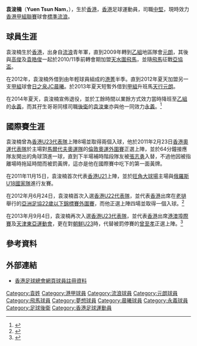 {{Infobox football biography
| name        = 袁浚楠 <br> Yuen Tsun Nam
| image       = Yuen Tsun Nam.JPG
| fullname    = 袁浚楠
| nickname    = 
| birth_date  = {{birth date and age|1991|5|24}}
| birth_place = {{HKG-1959}}
| height      = {{height|m=1.80}}
| position    = [[中堅|中堅]]
| currentclub = [[香港流浪足球會|標準流浪]]
| clubnumber  = TBC
| youthyears1 = 2007–2009
| youthclubs1 = [[香港流浪足球會|流浪]]
| youthyears2 = 2010
| youthclubs2 = [[元朗足球會|元朗]]
| years1 = 2010–2012
| clubs1 = [[天水圍飛馬足球隊|飛馬]]
| caps1  = 4
| goals1 = 0
| years2 = 2012
| clubs2 = → [[港菁|港菁]]
| caps2  = 4
| goals2 = 0
| years3 = 2012–2014
| clubs3 = [[晨曦體育會|晨曦]]
| caps3  = 15
| goals3 = 1
| years4 = 2013
| clubs4 = → [[元朗足球會|元朗]]
| caps4  = 0
| goals4 = 0
| years5 = 2014–2018
| clubs5 = [[永義足球隊|永義]]
| caps5  = 
| goals5 = 
| years6 = 2018–
| clubs6 = [[香港流浪足球會|標準流浪]]
| caps6  = 0
| goals6 = 0
| nationalyears1 = 2011
| nationalteam1  = [[香港20歲以下足球代表隊|香港U21]]
| nationalcaps1  = 1
| nationalgoals1 = 0
| nationalyears2 = 2012
| nationalteam2  = [[香港奧運足球代表隊|香港U22]]
| nationalcaps2  = 4
| nationalgoals2 = 1
| nationalyears3 = 2011–2013
| nationalteam3  = [[香港奧運足球代表隊|香港U23]]
| nationalcaps3  = 9
| nationalgoals3 = 1
| pcupdate =
| ntupdate = 
}}

'''袁浚楠'''（'''Yuen Tsun Nam'''，{{bd|1991年|5月24日|||Y袁}}），生於[[香港|香港]]，[[香港|香港]]足球運動員，司職[[中堅|中堅]]，現時效力[[香港甲組聯賽|香港甲組聯賽]]球會[[香港流浪足球會|標準流浪]]。

==球員生涯==
袁浚楠生於[[香港|香港]]，出身自[[香港流浪足球會|流浪]]青年軍，直到2009年轉到[[香港乙組足球聯賽|乙組]]地區隊會[[元朗區體育會足球隊|元朗]]，其後與[[高俊|高俊]]及[[袁皓俊|袁皓俊]]一起於2010/11季前轉會期加盟[[天水圍飛馬足球隊|天水圍飛馬]]，並隨[[天水圍飛馬足球隊|飛馬]]征戰[[2011年亞洲足協盃|亞協盃]]。

在2012年，袁浚楠外借到由年輕球員組成的[[港菁|港菁]]半季。直到2012年夏天加盟另一支[[香港甲組足球聯賽|甲組]]球會[[晨曦體育會|日之泉JC晨曦]]。於2013年夏天短暫外借到[[香港甲組足球聯賽|甲組]]升班馬[[元朗足球會|天行元朗]]。

在2014年夏天，袁浚楠宣佈退役，並於工餘時間以業餘方式效力當時降班至[[香港乙組聯賽|乙組]]的[[永義足球隊|永義]]，而其孖生哥哥同樣司職[[後衛_(足球)|後衛]]的[[袁浚東|袁浚東]]亦與他一同效力[[永義足球隊|永義]]。<ref>{{cite web |url=http://news.mingpao.com/pns/推遲退役計劃%2023歲肥邱拒留憾/web_tc/article/20150530/s00015/1432922215601 |title=推遲退役計劃 23歲肥邱拒留憾 |publisher=香港明報 |accessdate=2015年5月30日}}</ref>

==國際賽生涯==
袁浚楠曾為[[香港奧運足球代表隊|香港U23代表隊]]上陣8場並取得兩個入球，他於2011年2月23日[[香港奧運足球代表隊|香港奧運代表隊]]於主場對[[馬爾代夫國家足球隊|馬爾代夫奧運隊]]的[[2012年夏季奧林匹克運動會足球比賽亞洲區男子資格賽|倫敦奧運外圍賽]]正選上陣，並於64分鐘接應隊友開出的角球頂進一球，直到下半場補時階段隊友被[[張志勇_(足球運動員)|張志勇]]入替，不過他因被指離場時拖延時間而被罰黃牌，這亦是他在國際賽中吃下的第一面黃牌。

在2011年11月15日，袁浚楠首次代表[[香港20歲以下足球代表隊|香港U21]]上陣，並於[[旺角大球場|旺角大球場]]主場與[[俄羅斯21歲以下國家足球隊|俄羅斯U18國家隊]]進行友賽。

在2012年月6月24日，袁浚楠首次入選[[香港奧運足球代表隊|香港U22代表隊]]，並代表[[香港奧運足球代表隊|香港]]出席在[[老撾|老撾]]舉行的[[2013年亞足聯U-22錦標賽資格賽|亞洲足協22歲以下錦標賽外圍賽]]，而他正選上陣四場並取得一個入球。<ref>{{cite web |url=http://www.hkfa.com/news_details/9691 |title=亞洲足協22歲以下錦標賽外圍賽 |publisher=香港足球總會 |accessdate=2012年6月24日 |archive-url=https://web.archive.org/web/20161229031050/http://www.hkfa.com/news_details/9691 |archive-date=2016年12月29日 |dead-url=yes }}</ref>

在2013年月9月4日，袁浚楠再次入選[[香港奧運足球代表隊|香港U23代表隊]]，並代表[[香港奧運足球代表隊|香港]]出席[[港澳埠際足球賽|港澳埠際賽]]及[[2013年東亞運動會足球比賽|天津東亞運動會]]，更在對[[朝鮮23歲以下國家足球隊|朝鮮U23]]時，代替被罰停賽的[[曾至孝|曾至孝]]正選上陣。<ref>{{cite web |url=http://hk.apple.nextmedia.com/sports/art/20131012/18460683 |title=蓄銳最後一戰　港足半力鬥北韓 |publisher=香港蘋果日報 |accessdate=2013年10月12日 |archive-date=2013年10月16日 |archive-url=https://web.archive.org/web/20131016070258/http://hk.apple.nextmedia.com/sports/art/20131012/18460683 |dead-url=no }}</ref>

==參考資料==
{{reflist}}

==外部連結==
* [http://www.hkfa.com/ch/club/28/detail?player=7595 香港足球總會網頁球員註冊資料]{{Wayback|url=http://www.hkfa.com/ch/club/28/detail?player=7595 |date=20161014055701 }}
{{2013年東亞運足球香港隊}}
{{DEFAULTSORT:Yuen Tsun Nam}} 
[[Category:袁姓|Category:袁姓]]
[[Category:港甲球員|Category:港甲球員]]
[[Category:流浪球員|Category:流浪球員]]
[[Category:元朗球員|Category:元朗球員]]
[[Category:飛馬球員|Category:飛馬球員]]
[[Category:夢想球員|Category:夢想球員]]
[[Category:晨曦球員|Category:晨曦球員]]
[[Category:永義球員|Category:永義球員]]
[[Category:足球後衛|Category:足球後衛]]
[[Category:香港足球運動員|Category:香港足球運動員]]